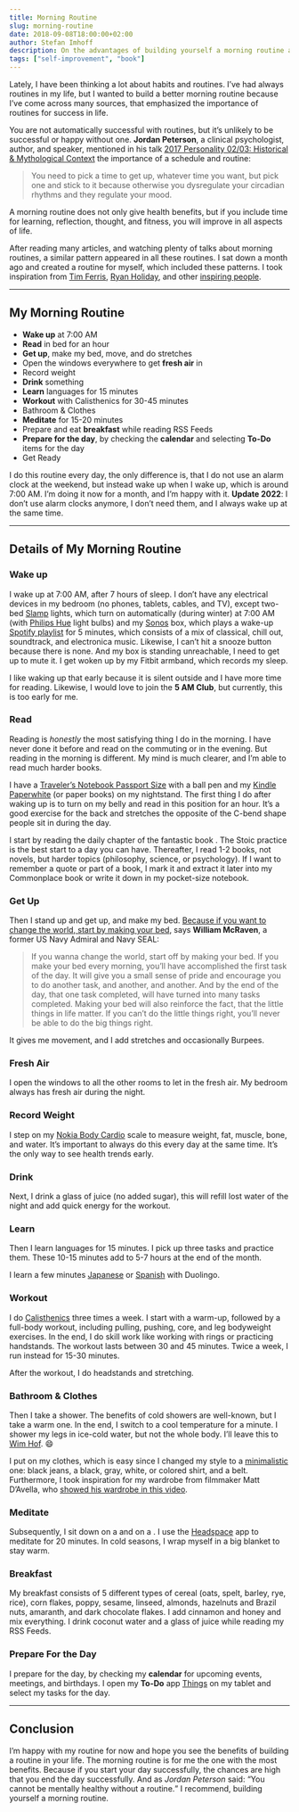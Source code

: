 ```yaml
---
title: Morning Routine
slug: morning-routine
date: 2018-09-08T18:00:00+02:00
author: Stefan Imhoff
description: On the advantages of building yourself a morning routine and the details of my morning routine.
tags: ["self-improvement", "book"]
---
```


Lately, I have been thinking a lot about habits and routines. I’ve had always routines in my life, but I wanted to build a better morning routine because I’ve come across many sources, that emphasized the importance of routines for success in life.

You are not automatically successful with routines, but it’s unlikely to be successful or happy without one. **Jordan Peterson**, a clinical psychologist, author, and speaker, mentioned in his talk [2017 Personality 02/03: Historical & Mythological Context](https://youtu.be/HbAZ6cFxCeY?t=1h36m32s) the importance of a schedule and routine:

> You need to pick a time to get up, whatever time you want, but pick one and stick to it because otherwise you dysregulate your circadian rhythms and they regulate your mood.

A morning routine does not only give health benefits, but if you include time for learning, reflection, thought, and fitness, you will improve in all aspects of life.

After reading many articles, and watching plenty of talks about morning routines, a similar pattern appeared in all these routines. I sat down a month ago and created a routine for myself, which included these patterns. I took inspiration from [Tim Ferris](https://youtu.be/LHAyE0UC5I4), [Ryan Holiday](https://ryanholiday.net/my-morning-routine/), and other [inspiring people](https://mymorningroutine.com/routines/).

---

## My Morning Routine

- **Wake up** at 7:00 AM
- **Read** in bed for an hour
- **Get up**, make my bed, move, and do stretches
- Open the windows everywhere to get **fresh air** in
- Record weight
- **Drink** something
- **Learn** languages for 15 minutes
- **Workout** with Calisthenics for 30-45 minutes
- Bathroom & Clothes
- **Meditate** for 15-20 minutes
- Prepare and eat **breakfast** while reading RSS Feeds
- **Prepare for the day**, by checking the **calendar** and selecting **To-Do** items for the day
- Get Ready

I do this routine every day, the only difference is, that I do not use an alarm clock at the weekend, but instead wake up when I wake up, which is around 7:00 AM. I’m doing it now for a month, and I’m happy with it. **Update 2022**: I don’t use alarm clocks anymore, I don’t need them, and I always wake up at the same time.

---

## Details of My Morning Routine

### Wake up

I wake up at 7:00 AM, after 7 hours of sleep. I don’t have any electrical devices in my bedroom (no phones, tablets, cables, and TV), except two-bed [Slamp](https://www.slamp.com/en/products/table/bach-table/) lights, which turn on automatically (during winter) at 7:00 AM (with [Philips Hue](https://www2.meethue.com/) light bulbs) and my [Sonos](https://www.sonos.com) box, which plays a wake-up [Spotify playlist](https://open.spotify.com/user/kogakure/playlist/4w4fnIgjcpUHJibrxJxMtO) for 5 minutes, which consists of a mix of classical, chill out, soundtrack, and electronica music. Likewise, I can’t hit a snooze button because there is none. And my box is standing unreachable, I need to get up to mute it. I get woken up by my Fitbit armband, which records my sleep.

I like waking up that early because it is silent outside and I have more time for reading. Likewise, I would love to join the **5 AM Club**, but currently, this is too early for me.

### Read

Reading is _honestly_ the most satisfying thing I do in the morning. I have never done it before and read on the commuting or in the evening. But reading in the morning is different. My mind is much clearer, and I’m able to read much harder books.

I have a [Traveler’s Notebook Passport Size](https://www.travelers-company.com/products/trnote/starter-kit-passport) with a ball pen and my [Kindle Paperwhite](https://www.amazon.com/dp/B00QJDO0QC?tag=raycastai-20) (or paper books) on my nightstand. The first thing I do after waking up is to turn on my belly and read in this position for an hour. It’s a good exercise for the back and stretches the opposite of the C-bend shape people sit in during the day.

I start by reading the daily chapter of the fantastic book <cite><AffiliateLink asin="1781257655" text="The Daily Stoic" /></cite>. The Stoic practice is the best start to a day you can have. Thereafter, I read 1-2 books, not novels, but harder topics (philosophy, science, or psychology). If I want to remember a quote or part of a book, I mark it and extract it later into my Commonplace book or write it down in my pocket-size notebook.

<Bookshelf>
  <AmazonBook asin="1781257655" />
</Bookshelf>

### Get Up

Then I stand up and get up, and make my bed. [Because if you want to change the world, start by making your bed](https://youtu.be/3sK3wJAxGfs), says **William McRaven**, a former US Navy Admiral and Navy SEAL:

> If you wanna change the world, start off by making your bed. If you make your bed every morning, you’ll have accomplished the first task of the day. It will give you a small sense of pride and encourage you to do another task, and another, and another. And by the end of the day, that one task completed, will have turned into many tasks completed. Making your bed will also reinforce the fact, that the little things in life matter. If you can’t do the little things right, you’ll never be able to do the big things right.

It gives me movement, and I add stretches and occasionally Burpees.

### Fresh Air

I open the windows to all the other rooms to let in the fresh air. My bedroom always has fresh air during the night.

### Record Weight

I step on my [Nokia Body Cardio](https://www.withings.com/de/de/body-cardio) scale to measure weight, fat, muscle, bone, and water. It’s important to always do this every day at the same time. It’s the only way to see health trends early.

### Drink

Next, I drink a glass of juice (no added sugar), this will refill lost water of the night and add quick energy for the workout.

### Learn

Then I learn languages for 15 minutes. I pick up three tasks and practice them. These 10-15 minutes add to 5-7 hours at the end of the month.

I learn a few minutes [Japanese](https://en.duolingo.com/course/ja/en/Learn-Japanese) or [Spanish](https://en.duolingo.com/course/es/en/Learn-Spanish) with Duolingo.

### Workout

I do [Calisthenics](/calisthenics/) three times a week. I start with a warm-up, followed by a full-body workout, including pulling, pushing, core, and leg bodyweight exercises. In the end, I do skill work like working with rings or practicing handstands. The workout lasts between 30 and 45 minutes. Twice a week, I run instead for 15-30 minutes.

After the workout, I do headstands and stretching.

### Bathroom & Clothes

Then I take a shower. The benefits of cold showers are well-known, but I take a warm one. In the end, I switch to a cool temperature for a minute. I shower my legs in ice-cold water, but not the whole body. I’ll leave this to [Wim Hof](https://youtu.be/OpTG02x6w5o). 😄

I put on my clothes, which is easy since I changed my style to a [minimalistic](/minimalism/) one: black jeans, a black, gray, white, or colored shirt, and a belt. Furthermore, I took inspiration for my wardrobe from filmmaker Matt D’Avella, who [showed his wardrobe in this video](https://youtu.be/DSHsIOIhjJY).

### Meditate

Subsequently, I sit down on a <AffiliateLink asin="B002JJ6UA4" text="meditation mattress" /> and on a <AffiliateLink asin="B01MRX5V3J" text="meditation pillow" />. I use the [Headspace](https://www.headspace.com/) app to meditate for 20 minutes. In cold seasons, I wrap myself in a big blanket to stay warm.

### Breakfast

My breakfast consists of 5 different types of cereal (oats, spelt, barley, rye, rice), corn flakes, poppy, sesame, linseed, almonds, hazelnuts and Brazil nuts, amaranth, and dark chocolate flakes. I add cinnamon and honey and mix everything. I drink coconut water and a glass of juice while reading my RSS Feeds.

### Prepare For the Day

I prepare for the day, by checking my **calendar** for upcoming events, meetings, and birthdays. I open my **To-Do** app [Things](https://culturedcode.com/things/) on my tablet and select my tasks for the day.

---

## Conclusion

I’m happy with my routine for now and hope you see the benefits of building a routine in your life. The morning routine is for me the one with the most benefits. Because if you start your day successfully, the chances are high that you end the day successfully. And as _Jordan Peterson_ said: <q>You cannot be mentally healthy without a routine.</q> I recommend, building yourself a morning routine.
